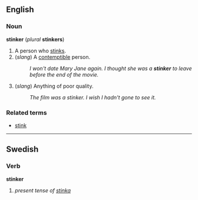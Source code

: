 == English ==
=== Noun ===
'''stinker''' (''plural'' '''stinkers''')

#A person who [[stink]]s.
#(''slang'') A [[contemptible]] person.
#:''I won't date Mary Jane again. I thought she was a '''stinker''' to leave before the end of the movie.''
#(''slang'') Anything of poor quality.
#:''The film was a stinker.  I wish I hadn't gone to see it.''

=== Related terms ===
*[[stink]]

----
==Swedish==
===Verb===
'''stinker'''

#''present tense of [[stinka]]''